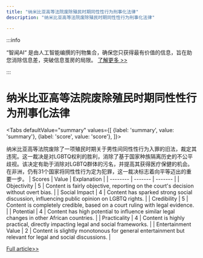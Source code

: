 ```yaml
---
title: "纳米比亚高等法院废除殖民时期同性性行为刑事化法律"
description: "纳米比亚高等法院废除殖民时期同性性行为刑事化法律"

---
```



:::info

“智闻AI“ 是由人工智能编撰的刊物集合，确保您只获得最有价值的信息，旨在助您消除信息差，突破信息茧房的局限。  [了解更多 >>](/)

:::

# 纳米比亚高等法院废除殖民时期同性性行为刑事化法律


<Tabs
	defaultValue="summary"
	values={[
	{label: 'summary', value: 'summary'},
	{label: 'score', value: 'score'},
]}>
<TabItem value="summary">


纳米比亚高等法院废除了一项殖民时期关于男性间同性性行为入罪的旧法，裁定其违宪。这一裁决是对LGBTQ权利的胜利，消除了基于国家种族隔离历史的不公平歧视。该决定有助于消除对LGBTQ群体的污名，并提高其获得医疗保健的机会。在非洲，仍有31个国家将同性性行为定为犯罪，这一裁决标志着向平等迈出的重要一步。
</TabItem>
<TabItem value="score">
	| Scores     | Value   | Explanation |
	| -------- | ------- | ------- |
	| Objectivity  | 5    | Content is fairly objective, reporting on the court's decision without overt bias.    |
	| Social Impact | 4     | Content has sparked strong social discussion, influencing public opinion on LGBTQ rights.    |
	| Credibility    | 5    | Content is completely credible, based on a court ruling with legal evidence.    |
	| Potential    | 4    | Content has high potential to influence similar legal changes in other African countries.    |
	| Practicality    | 4    | Content is highly practical, directly impacting legal and social frameworks.    |
	| Entertainment Value    | 2    | Content is slightly monotonous for general entertainment but relevant for legal and social discussions.    |
</TabItem>
</Tabs>

[Full article>>](https://apnews.com/article/namibia-lgbtq-law-criminalizing-gay-sex-f8aa32348f85952dbe9532b63b5b888a)
